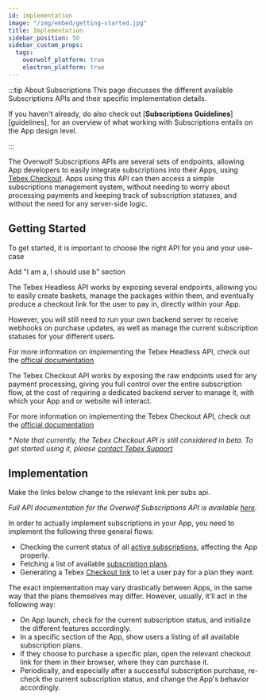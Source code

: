 ```yaml
---
id: implementation
image: "/img/embed/getting-started.jpg"
title: Implementation
sidebar_position: 50
sidebar_custom_props:
  tags:
    overwolf_platform: true
    electron_platform: true
---
```



:::tip About Subscriptions
This page discusses the different available Subscriptions APIs and their specific implementation details.

<SkipMe type="TODO">

If you haven't already, do also check out [**Subscriptions Guidelines**][guidelines], for an overview
of what working with Subscriptions entails on the App design level.

</SkipMe>

:::

The Overwolf Subscriptions APIs are several sets of endpoints, allowing App developers to easily integrate
subscriptions into their Apps, using [Tebex Checkout](https://docs.tebex.io/developers).
Apps using this API can then access a simple subscriptions management system, without needing to worry
about processing payments and keeping track of subscription statuses, and without the need for any server-side logic.

## Getting Started

To get started, it is important to choose the right API for you and your use-case

<SubscriptionsComparisonTable/>


<SkipMe type='TODO'> Add "I am a, I should use b" section </SkipMe>

<Tabs groupId="subscription">
<TabItem value="overwolf" label="Overwolf Subscriptions" >

<OverwolfSetup/>

</TabItem>

<TabItem value="headless" label="Tebex Headless">

The Tebex Headless API works by exposing several endpoints, allowing you to easily
create baskets, manage the packages within them, and eventually produce a checkout link for the
user to pay in, directly within your App.

However, you will still need to run your own backend server to receive webhooks
on purchase updates, as well as manage the current subscription statuses for your different users.

For more information on implementing the Tebex Headless API, check out the [official documentation](https://docs.tebex.io/developers/headless-api/overview)

</TabItem>

<TabItem value="checkout" label="Tebex Checkout">

The Tebex Checkout API works by exposing the raw endpoints used for any payment processing,
giving you full control over the entire subscription flow, at the cost of requiring a dedicated
backend server to manage it, with which your App and or website will interact.

For more information on implementing the Tebex Checkout API, check out the [official documentation](https://docs.tebex.io/developers/checkout-api/overview)

*\* Note that currently, the Tebex Checkout API is still considered in beta. To get started using it, please [contact Tebex Support](https://www.tebex.io/contact-customer?category=7)*

</TabItem>

</Tabs>


## Implementation

<SkipMe type="TODO">
Make the links below change to the relevant link per subs api.
</SkipMe>

*Full API documentation for the Overwolf Subscriptions API is available [here](/api/general/subscriptions-api).*

In order to actually implement subscriptions in your App, you need to implement the following three general flows:
- Checking the current status of all [active subscriptions](/api/general/subscriptions-api#subscriptions), affecting the App properly.
- Fetching a list of available [subscription plans](/api/general/subscriptions-api#packages).
- Generating a Tebex [Checkout link](/api/general/subscriptions-api#checkout) to let a user pay for a plan they want.

The exact implementation may vary drastically between Apps, in the same way that the plans themselves may differ. However,
usually, it'll act in the following way:
- On App launch, check for the current subscription status, and initialize the different features accordingly.
- In a specific section of the App, show users a listing of all available subscription plans.
- If they choose to purchase a specific plan, open the relevant checkout link for them in their browser, where they can purchase it.
- Periodically, and especially after a successful subscription purchase, re-check the current subscription status, and change the App's behavior accordingly.